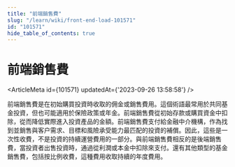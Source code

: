 ```yaml
---
title: "前端銷售費"
slug: "/learn/wiki/front-end-load-101571"
id: "101571"
hide_table_of_contents: true
---
```



# 前端銷售費

<ArticleMeta id={101571} updatedAt={'2023-09-26 13:58:58'} />
<div className='border-solid border-b border-t-0 my-4 border-[var(--ifm-color-gray-300)]' />

前端銷售費是在初始購買投資時收取的佣金或銷售費用。這個術語最常用於共同基金投資，但也可能適用於保險政策或年金。前端銷售費從初始存款或購買資金中扣除，從而降低實際進入投資產品的金額。前端銷售費支付給金融中介機構，作為找到並銷售與客户需求、目標和風險承受能力最匹配的投資的補償。因此，這些是一次性收費，不是投資的持續運營費用的一部分。與前端銷售費相反的是後端銷售費，當投資者出售投資時，通過從利潤或本金中扣除來支付。還有其他類型的基金銷售費，包括按比例收費，這種費用收取持續的年度費用。
